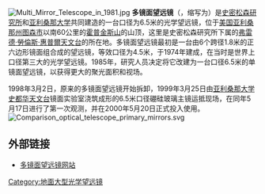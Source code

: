 {{noteTA
|1=zh:米; zh-hans:米; zh-hant:公尺;
}}
[[File:Multi_Mirror_Telescope_in_1981.jpg|thumb]]
'''多镜面望远镜'''（{{lang|en|'''Multiple Mirror Telescope'''}}，缩写为{{lang|en|'''MMT'''}}）是[[史密松森研究所|史密松森研究所]]和[[亚利桑那大学|亚利桑那大学]]共同建造的一台口径为6.5米的光学望远镜，位于[[美国|美国]][[亚利桑那州|亚利桑那州]][[图森市|图森市]]以南60公里的[[霍普金斯山_(亞利桑那州)|霍普金斯山]]的山顶，这里是史密松森研究所下属的[[弗雷德·勞倫斯·惠普爾天文台|弗雷德·勞倫斯·惠普爾天文台]]的所在地。多镜面望远镜最初是一台由6个跨径1.8米的正六边形镜面组合成的望远镜，等效口径为4.5米，于1974年建成，在当时是世界上口径第三大的光学望远镜。1985年，研究人员决定将它改建为一台口径6.5米的单镜面望远镜，以获得更大的聚光面积和视场。

1998年3月2日，原来的多镜面望远镜开始拆卸，1999年3月25日由[[亚利桑那大学|亚利桑那大学]][[史都华天文台|史都华天文台]]镜面实验室浇筑成形的6.5米口径硼硅玻璃主镜运抵现场，在同年5月17日进行了第一次观测，并在2000年5月20日正式投入使用。
[[File:Comparison_optical_telescope_primary_mirrors.svg|thumb]]

== 外部链接 ==
* [http://www.mmto.org/ 多镜面望远镜网站] {{Wayback|url=http://www.mmto.org/ |date=20210301030005 }}

[[Category:地面大型光学望远镜|Category:地面大型光学望远镜]]